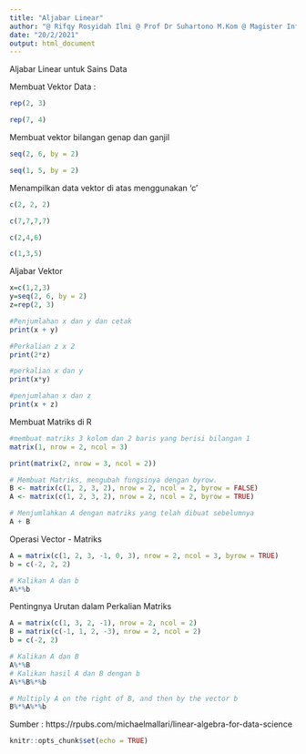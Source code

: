 ---
title: "Aljabar Linear"
author: "@ Rifqy Rosyidah Ilmi @ Prof Dr Suhartono M.Kom @ Magister Informatika @ UIN Maulana Malik Ibrahim @ UIN Malang"
date: "20/2/2021"
output: html_document
---
Aljabar Linear untuk Sains Data

Membuat Vektor Data :

```{r}
rep(2, 3)
```
```{r}
rep(7, 4)
```
Membuat vektor bilangan genap dan ganjil 
```{r}
seq(2, 6, by = 2)
```
```{r}
seq(1, 5, by = 2)

```
Menampilkan data vektor di atas menggunakan 'c'  

```{r}
c(2, 2, 2)
```
```{r}
c(7,7,7,7)
```
```{r}
c(2,4,6)
```

```{r}
c(1,3,5)
```
Aljabar Vektor 
```{r}
x=c(1,2,3)
y=seq(2, 6, by = 2)
z=rep(2, 3)

#Penjumlahan x dan y dan cetak
print(x + y)

#Perkalian z x 2 
print(2*z)

#perkalian x dan y
print(x*y)

#penjumlahan x dan z
print(x + z)
```
Membuat Matriks di R
```{r}
#membuat matriks 3 kolom dan 2 baris yang berisi bilangan 1 
matrix(1, nrow = 2, ncol = 3)
```
```{r}
print(matrix(2, nrow = 3, ncol = 2))
```

```{r}
# Membuat Matriks, mengubah fungsinya dengan byrow.
B <- matrix(c(1, 2, 3, 2), nrow = 2, ncol = 2, byrow = FALSE)
A <- matrix(c(1, 2, 3, 2), nrow = 2, ncol = 2, byrow = TRUE)

# Menjumlahkan A dengan matriks yang telah dibuat sebelumnya
A + B
```
Operasi Vector - Matriks
```{r}
A = matrix(c(1, 2, 3, -1, 0, 3), nrow = 2, ncol = 3, byrow = TRUE)
b = c(-2, 2, 2)

```
```{r}
# Kalikan A dan b
A%*%b
```
Pentingnya Urutan dalam Perkalian Matriks 
```{r}
A = matrix(c(1, 3, 2, -1), nrow = 2, ncol = 2)
B = matrix(c(-1, 1, 2, -3), nrow = 2, ncol = 2)
b = c(-2, 2)

# Kalikan A dan B
A%*%B
# Kalikan hasil A dan B dengan b
A%*%B%*%b
```
```{r}
# Multiply A on the right of B, and then by the vector b
B%*%A%*%b
```


Sumber : https://rpubs.com/michaelmallari/linear-algebra-for-data-science
```{r setup, include=FALSE}
knitr::opts_chunk$set(echo = TRUE)
```